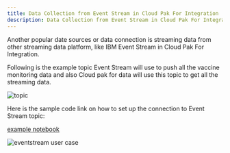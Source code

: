 ```yaml
---
title: Data Collection from Event Stream in Cloud Pak For Integration
description: Data Collection from Event Stream in Cloud Pak For Integration
---
```


Another popular date sources or data connection is streaming data from other streaming data platform, like IBM Event Stream in Cloud Pak For Integration.

Following is the example topic Event Stream will use to push all the vaccine monitoring data and also Cloud pak for data will use this topic to get all the streaming data.

![topic](./images/topic.jpg)

Here is the sample code link on how to set up the connection to Event Stream topic:

[example notebook](https://www.google.com)


![eventstream user case](./images/eventStream.jpg)
